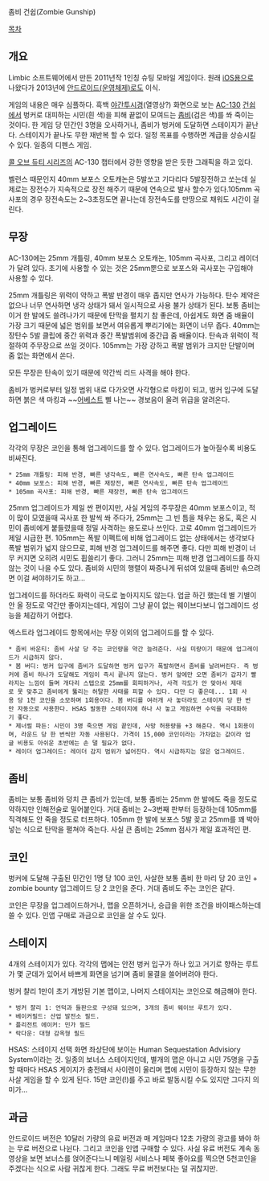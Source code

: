 좀비 건쉽(Zombie Gunship)

[[목차]]
== 개요 ==
Limbic 소프트웨어에서 만든 2011년작 1인칭 슈팅 모바일 게임이다. 원래 [[iOS]]용으로 나왔다가 2013년에 [[안드로이드(운영체제)]]로도 이식.

게임의 내용은 매우 심플하다. 흑백 [[야간투시경]](열영상?) 화면으로 보는 [[AC-130]] [[건쉽]]에서 벙커로 대피하는 시민(흰 색)을 피해 끝없이 모여드는 [[좀비]](검은 색)를 쏴 죽이는 것이다. 한 게임 당 민간인 3명을 오사하거나, 좀비가 벙커에 도달하면 스테이지가 끝난다. 스테이지가 끝나도 무한 재반복 할 수 있다. 일정 목표를 수행하면 계급을 상승시킬 수 있다. 일종의 디펜스 게임.

[[콜 오브 듀티 시리즈]]의 AC-130 챕터에서 강한 영향을 받은 듯한 그래픽을 하고 있다.

벨런스 때문인지 40mm 보포스 오토캐논은 5발쏘고 기다리다 5발장전하고 쏘는데 실제로는 장전수가 지속적으로 장전 해주기 때문에 연속으로 발사 할수가 있다.105mm 곡사포의 경우 장전속도는 2~3초정도면 끝나는데 장전속도를 만땅으로 채워도 시간이 걸린다.

== 무장 ==
AC-130에는 25mm 개틀링, 40mm 보포스 오토캐논, 105mm 곡사포, 그리고 레이더가 달려 있다. 초기에 사용할 수 있는 것은 25mm뿐으로 보포스와 곡사포는 구입해야 사용할 수 있다.

25mm 개틀링은 위력이 약하고 폭발 반경이 매우 좁지만 연사가 가능하다. 탄수 제약은 없으나 너무 연사하면 냉각 상태가 돼서 일시적으로 사용 불가 상태가 된다. 보통 좀비는 이거 한 발에도 쓸려나가기 때문에 탄막을 펼치기 참 좋은데, 아쉽게도 화면 줌 배율이 가장 크기 때문에 넓은 범위를 보면서 여유롭게 뿌리기에는 화면이 너무 좁다.
40mm는 장탄수 5발 클립에 중간 위력과 중간 폭발범위에 중간급 줌 배율이다. 탄속과 위력이 적절하여 주무장으로 쓰일 것이다.
105mm는 가장 강하고 폭발 범위가 크지만 단발이며 줌 없는 화면에서 쏜다.

모든 무장은 탄속이 있기 때문에 약간씩 리드 사격을 해야 한다.

좀비가 벙커로부터 일정 범위 내로 다가오면 사각형으로 마킹이 되고, 벙커 입구에 도달하면 붉은 색 마킹과 ~~[[어베스트]] 삘 나는~~ 경보음이 울려 위급을 알려온다.

== 업그레이드 ==
각각의 무장은 코인을 통해 업그레이드를 할 수 있다. 업그레이드가 높아질수록 비용도 비싸진다.
 * 25mm 개틀링: 피해 반경, 빠른 냉각속도, 빠른 연사속도, 빠른 탄속 업그레이드
 * 40mm 보포스: 피해 반경, 빠른 재장전, 빠른 연사속도, 빠른 탄속 업그레이드
 * 105mm 곡사포: 피해 반경, 빠른 재장전, 빠른 탄속 업그레이드

25mm 업그레이드가 제일 싼 편이지만, 사실 게임의 주무장은 40mm 보포스이고, 적이 많이 모였을때 곡사포 한 발씩 쏴 주다가, 25mm는 그 빈 틈을 채우는 용도, 혹은 시민이 좀비에게 붙들렸을때 정밀 사격하는 용도로나 쓰인다. 고로 40mm 업그레이드가 제일 시급한 편. 105mm는 폭발 이펙트에 비해 업그레이드 없는 상태에서는 생각보다 폭발 범위가 넓지 않으므로, 피해 반경 업그레이드를 해주면 좋다. 다만 피해 반경이 너무 커지면 오히려 시민도 휩쓸리기 좋다. 그러니 25mm는 피해 반경 업그레이드를 하지 않는 것이 나을 수도 있다. 좀비와 시민의 행렬이 짜증나게 뒤섞여 있을때 좀비만 솎으려면 이걸 써야하기도 하고...

업그레이드를 하더라도 화력이 극도로 높아지지도 않는다. 업글 하긴 했는데 별 기별이 안 올 정도로 약간만 좋아지는데다, 게임이 그냥 끝이 없는 웨이브다보니 업그레이드 성능을 체감하기 어렵다.

엑스트라 업그레이드 항목에서는 무장 이외의 업그레이드를 할 수 있다.
 * 좀비 바운티: 좀비 사살 당 주는 코인량을 약간 늘려준다. 사실 미량이기 때문에 업그레이드가 시급하지 않다.
 * 봄 버디: 벙커 입구에 좀비가 도달하면 벙커 입구가 폭발하면서 좀비를 날려버린다. 즉 벙커에 좀비 하나가 도달해도 게임이 즉시 끝나지 않는다. 벙커 앞에만 오면 좀비가 갑자기 빨라지는 느낌이 들며 개다리 스텝으로 25mm를 회피하거나, 사격 각도가 안 맞아서 제대로 못 맞추고 좀비에게 뚫리는 허탈한 사태를 피할 수 있다. 다만 다 좋은데... 1회 사용 당 1천 코인을 소모하며 1회용이다. 봄 버디를 여러개 사 놓더라도 스테이지 당 한 번만 자동으로 사용한다. HSAS 발동한 스테이지에 하나 사 놓고 게임하면 수익을 극대화하기 좋다.
 * 제너럴 파든: 시민이 3명 죽으면 게임 끝인데, 사망 허용량을 +3 해준다. 역시 1회용이며, 라운드 당 한 번씩만 자동 사용된다. 가격이 15,000 코인이라는 가차없는 값이라 업글 비용도 아쉬운 초반에는 손 댈 필요가 없다.
 * 레이더 업그레이드: 레이더 감지 범위가 넓어진다. 역시 시급하지는 않은 업그레이드.

== 좀비 ==
좀비는 보통 좀비와 덩치 큰 좀비가 있는데, 보통 좀비는 25mm 한 발에도 죽을 정도로 약하지만 인해전술로 밀어붙인다. 거대 좀비는 2~3번째 판부터 등장하는데 105mm를 직격해도 안 죽을 정도로 터프하다. 105mm 한 발에 보포스 5발 꽂고 25mm를 꽤 박아넣는 식으로 탄막을 펼쳐야 죽는다. 사실 큰 좀비는 25mm 점사가 제일 효과적인 편.

== 코인 ==
벙커에 도달해 구출된 민간인 1명 당 100 코인, 사살한 보통 좀비 한 마리 당 20 코인 + zombie bounty 업그레이드 당 2 코인을 준다. 거대 좀비도 주는 코인은 같다.

코인은 무장을 업그레이드하거나, 맵을 오픈하거나, 승급을 위한 조건을 바이패스하는데 쓸 수 있다. 인앱 구매로 과금으로 코인을 살 수도 있다.

== 스테이지 ==
4개의 스테이지가 있다. 각각의 맵에는 안전 벙커 입구가 하나 있고 거기로 향하는 루트가 몇 군데가 있어서 바쁘게 화면을 넘기며 좀비 물결을 쓸어버려야 한다.

벙커 챨리 1만이 초기 개방된 기본 맵이고, 나머지 스테이지는 코인으로 해금해야 한다.

 * 벙커 챨리 1: 언덕과 들판으로 구성돼 있으며, 3개의 좀비 웨이브 루트가 있다. 
 * 베이커필드: 산업 발전소 필드.
 * 플리전트 에이커: 민가 필드
 * 락다운: 대형 감옥형 필드

HSAS: 스테이지 선택 화면 좌상단에 보이는 Human Sequestation Advisiory System이라는 것. 일종의 보너스 스테이지인데, 별개의 맵은 아니고 시민 75명을 구출할 때마다 HSAS 게이지가 충전돼서 사이렌이 울리며 맵에 시민이 등장하지 않는 무한사살 게임을 할 수 있게 된다. 15만 코인(!)를 주고 바로 발동시킬 수도 있지만 그다지 의미가...

== 과금 ==
안드로이드 버전은 10달러 가량의 유료 버전과 매 게임마다 12초 가량의 광고를 봐야 하는 무료 버전으로 나뉜다.  그리고 코인을 인앱 구매할 수 있다. 사실 유료 버전도 계속 동영상을 보면 보너스를 얹어준다느니 메일링 서비스나 페북 좋아요를 찍으면 5천코인을 주겠다는 식으로 사람 귀찮게 한다. 그래도 무료 버전보다는 덜 귀찮지만.
